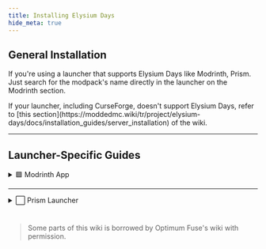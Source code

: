 ```yaml
---
title: Installing Elysium Days
hide_meta: true
---
```


## General Installation
If you're using a launcher that supports Elysium Days like Modrinth, Prism. Just search for the modpack's name directly in the launcher on the Modrinth section.

<Callout variant="info">
    If your launcher, including CurseForge, doesn't support Elysium Days, refer to [this section](https://moddedmc.wiki/tr/project/elysium-days/docs/installation_guides/server_installation) of the wiki.
</Callout>

---

## Launcher-Specific Guides

<details>
<summary>🟩 Modrinth App</summary>

<a href="https://modrinth.com/app" rel="noopener nofollow ugc"><img src="https://wsrv.nl/?url=https://i.ibb.co/yFjmjTgM/button-install-modrinth-app.png" alt="Download Modrinth App" width="200"/></a>

#

First, we are going to the `Discover Content` page.

<ModAsset
  width="100%"
  title="Discover Content"
  location="elysium-days:image/modrinth_discover_content"
/>

And search for **Elysium Days** in the modpacks section, then click `Install`.

<ModAsset
  width="100%"
  title="Discover Content"
  location="elysium-days:image/modrinth_install"
/>

</details>

---

<details>
<summary>⬜ Prism Launcher</summary>

<a href="https://modrinth.com/app" rel="noopener nofollow ugc"><img src="https://wsrv.nl/?url=https://i.ibb.co/XZcsPhPS/button-install-prism-launcher.png" alt="Download Modrinth App" width="200"/></a>

First, we are going to click `Add Instance`.

<ModAsset
  width="100%"
  title="Discover Content"
  location="elysium-days:image/prism_add_instance"
/>

In this screen, choose Modrinth, and search for Elysium Days. Then choose the latest version of the modpack and click `OK`!

<ModAsset
  width="100%"
  title="Discover Content"
  location="elysium-days:image/prism_install"
/>

</details>

#

> Some parts of this wiki is borrowed by Optimum Fuse's wiki with permission.
